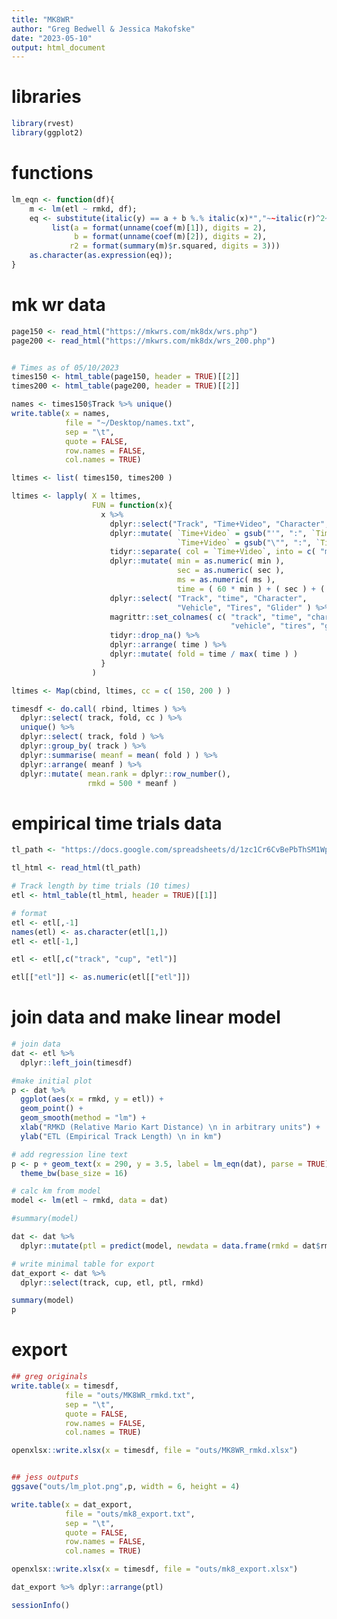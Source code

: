 ```yaml
---
title: "MK8WR"
author: "Greg Bedwell & Jessica Makofske"
date: "2023-05-10"
output: html_document
---
```


# libraries
```r
library(rvest)
library(ggplot2)
```

# functions
```r

lm_eqn <- function(df){
    m <- lm(etl ~ rmkd, df);
    eq <- substitute(italic(y) == a + b %.% italic(x)*","~~italic(r)^2~"="~r2, 
         list(a = format(unname(coef(m)[1]), digits = 2),
              b = format(unname(coef(m)[2]), digits = 2),
             r2 = format(summary(m)$r.squared, digits = 3)))
    as.character(as.expression(eq));
}


```

# mk wr data
```r
page150 <- read_html("https://mkwrs.com/mk8dx/wrs.php")
page200 <- read_html("https://mkwrs.com/mk8dx/wrs_200.php")


# Times as of 05/10/2023
times150 <- html_table(page150, header = TRUE)[[2]]
times200 <- html_table(page200, header = TRUE)[[2]]

names <- times150$Track %>% unique()
write.table(x = names,
            file = "~/Desktop/names.txt",
            sep = "\t",
            quote = FALSE,
            row.names = FALSE,
            col.names = TRUE)

ltimes <- list( times150, times200 )

ltimes <- lapply( X = ltimes,
                  FUN = function(x){
                    x %>%
                      dplyr::select("Track", "Time+Video", "Character", "Vehicle", "Tires", "Glider") %>%
                      dplyr::mutate( `Time+Video` = gsub("'", ":", `Time+Video` ),
                                     `Time+Video` = gsub("\"", ":", `Time+Video` ) ) %>%
                      tidyr::separate( col = `Time+Video`, into = c( "min", "sec", "ms" ), sep = ":" ) %>%
                      dplyr::mutate( min = as.numeric( min ),
                                     sec = as.numeric( sec ),
                                     ms = as.numeric( ms ),
                                     time = ( 60 * min ) + ( sec ) + ( ms / 1000 ) ) %>%
                      dplyr::select( "Track", "time", "Character", 
                                     "Vehicle", "Tires", "Glider" ) %>%
                      magrittr::set_colnames( c( "track", "time", "character", 
                                                 "vehicle", "tires", "glider" ) ) %>%
                      tidyr::drop_na() %>%
                      dplyr::arrange( time ) %>%
                      dplyr::mutate( fold = time / max( time ) )
                    }
                  )

ltimes <- Map(cbind, ltimes, cc = c( 150, 200 ) )

```

```r

timesdf <- do.call( rbind, ltimes ) %>%
  dplyr::select( track, fold, cc ) %>%
  unique() %>%
  dplyr::select( track, fold ) %>%
  dplyr::group_by( track ) %>%
  dplyr::summarise( meanf = mean( fold ) ) %>%
  dplyr::arrange( meanf ) %>%
  dplyr::mutate( mean.rank = dplyr::row_number(),
                 rmkd = 500 * meanf )

```

# empirical time trials data
```r
tl_path <- "https://docs.google.com/spreadsheets/d/1zc1Cr6CvBePbThSM1Wp4LihRTJx2lZg7m_ee7Ftd0u8/edit?usp=sharing"

tl_html <- read_html(tl_path)

# Track length by time trials (10 times) 
etl <- html_table(tl_html, header = TRUE)[[1]]

# format
etl <- etl[,-1]
names(etl) <- as.character(etl[1,])
etl <- etl[-1,]

etl <- etl[,c("track", "cup", "etl")]

etl[["etl"]] <- as.numeric(etl[["etl"]])
```

# join data and make linear model
```r
# join data
dat <- etl %>%
  dplyr::left_join(timesdf)

#make initial plot
p <- dat %>%
  ggplot(aes(x = rmkd, y = etl)) +
  geom_point() +
  geom_smooth(method = "lm") +
  xlab("RMKD (Relative Mario Kart Distance) \n in arbitrary units") +
  ylab("ETL (Empirical Track Length) \n in km")

# add regression line text
p <- p + geom_text(x = 290, y = 3.5, label = lm_eqn(dat), parse = TRUE) +
  theme_bw(base_size = 16)

# calc km from model
model <- lm(etl ~ rmkd, data = dat)

#summary(model)

dat <- dat %>%
  dplyr::mutate(ptl = predict(model, newdata = data.frame(rmkd = dat$rmkd)))

# write minimal table for export
dat_export <- dat %>%
  dplyr::select(track, cup, etl, ptl, rmkd)

summary(model)
p

```

# export
```r

## greg originals
write.table(x = timesdf,
            file = "outs/MK8WR_rmkd.txt",
            sep = "\t",
            quote = FALSE,
            row.names = FALSE,
            col.names = TRUE)

openxlsx::write.xlsx(x = timesdf, file = "outs/MK8WR_rmkd.xlsx")


## jess outputs
ggsave("outs/lm_plot.png",p, width = 6, height = 4)

write.table(x = dat_export,
            file = "outs/mk8_export.txt",
            sep = "\t",
            quote = FALSE,
            row.names = FALSE,
            col.names = TRUE)

openxlsx::write.xlsx(x = timesdf, file = "outs/mk8_export.xlsx")
```

```r
dat_export %>% dplyr::arrange(ptl)
```


```r
sessionInfo()
```








































